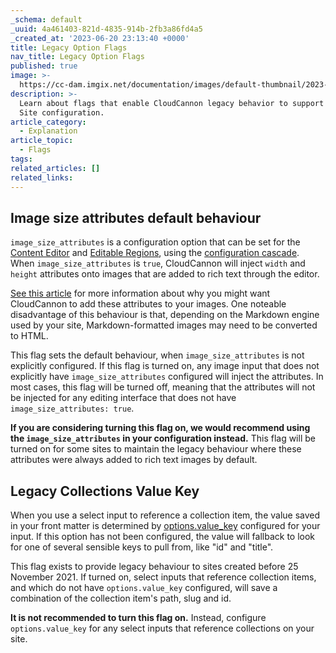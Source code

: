 ```yaml
---
_schema: default
_uuid: 4a461403-821d-4835-914b-2fb3a86fd4a5
_created_at: '2023-06-20 23:13:40 +0000'
title: Legacy Option Flags
nav_title: Legacy Option Flags
published: true
image: >-
  https://cc-dam.imgix.net/documentation/images/default-thumbnail/2023-Q4/CloudCannon-Documentation-Thumbnail.png
description: >-
  Learn about flags that enable CloudCannon legacy behavior to support older
  Site configuration.
article_category:
  - Explanation
article_topic:
  - Flags
tags:
related_articles: []
related_links:
---
```

## Image size attributes default behaviour

`image_size_attributes` is a configuration option that can be set for the [Content Editor](/documentation/edit/interfaces/content-editor) and [Editable Regions](/documentation/edit/editing/html#editable-regions), using the [configuration cascade](/documentation/articles/using-the-configuration-cascade/). When `image_size_attributes` is `true`, CloudCannon will inject `width` and `height` attributes onto images that are added to rich text through the editor.

[See this article](/documentation/articles/why-cloudcannon-injects-width-and-height-onto-images/) for more information about why you might want CloudCannon to add these attributes to your images. One noteable disadvantage of this behaviour is that, depending on the Markdown engine used by your site, Markdown-formatted images may need to be converted to HTML.

This flag sets the default behaviour, when `image_size_attributes` is not explicitly configured. If this flag is turned on, any image input that does not explicitly have `image_size_attributes` configured will inject the attributes. In most cases, this flag will be turned off, meaning that the attributes will not be injected for any editing interface that does not have `image_size_attributes: true`.

**If you are considering turning this flag on, we would recommend using the `image_size_attributes` in your configuration instead.** This flag will be turned on for some sites to maintain the legacy behaviour where these attributes were always added to rich text images by default.

## Legacy Collections Value Key

When you use a select input to reference a collection item, the value saved in your front matter is determined by [options.value\_key](/documentation/articles/what-are-select-and-multiselect-inputs/#value_key) configured for your input. If this option has not been configured, the value will fallback to look for one of several sensible keys to pull from, like "id" and "title".

This flag exists to provide legacy behaviour to sites created before 25 November 2021. If turned on, select inputs that reference collection items, and which do not have `options.value_key` configured, will save a combination of the collection item's path, slug and id.

**It is not recommended to turn this flag on.** Instead, configure `options.value_key` for any select inputs that reference collections on your site.